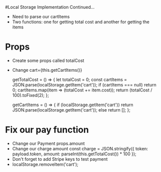 #Local Storage Implementation Continued...

- Need to parse our cartItems
- Two functions: one for getting total cost and another for getting the items

# Props
- Create some props called totalCost
- Change cart={this.getCartItems()}

  getTotalCost = () => {
    let totalCost = 0;
    const cartItems = JSON.parse(localStorage.getItem('cart'));
    if (cartItems === null) return 0;
    cartItems.map(item => (totalCost += item.cost));
    return (totalCost / 100).toFixed(2);
  };

  getCartItems = () => {
    if (localStorage.getItem('cart'))
      return JSON.parse(localStorage.getItem('cart'));
    else return [];
  };

# Fix our pay function
- Change our Payment props.amount
- Change our charge amount 
      const charge = JSON.stringify({
      token: payload.token,
      amount: parseInt(this.getTotalCost()) * 100
    });
- Don't forget to add Stripe keys to test payment
- localStorage.removeItem('cart');
